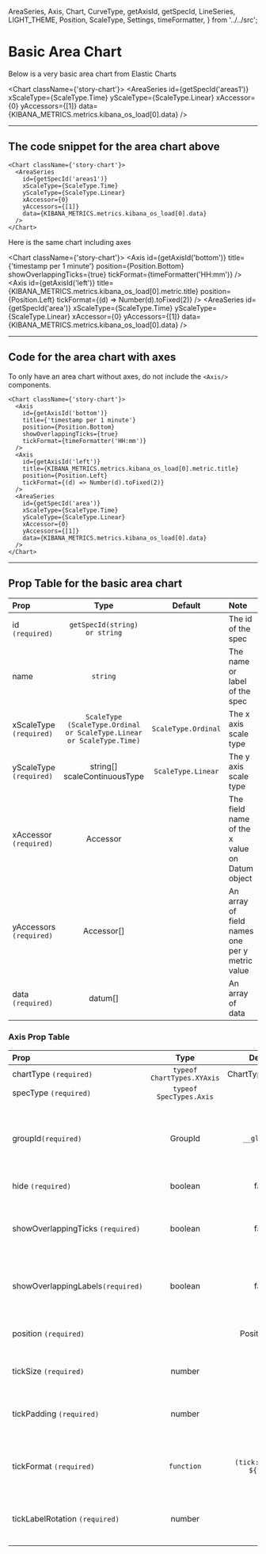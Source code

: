   AreaSeries,
  Axis,
  Chart,
  CurveType,
  getAxisId,
  getSpecId,
  LineSeries,
  LIGHT_THEME,
  Position,
  ScaleType,
  Settings,
  timeFormatter,
} from '../../src';

<Meta title="Types of charts/Area Charts/Basic and with axes" />

# Basic Area Chart
Below is a very basic area chart from Elastic Charts

<Chart className={'story-chart'}>
  <AreaSeries
    id={getSpecId('areas1')}
    xScaleType={ScaleType.Time}
    yScaleType={ScaleType.Linear}
    xAccessor={0}
    yAccessors={[1]}
    data={KIBANA_METRICS.metrics.kibana_os_load[0].data}
  />
</Chart>

*** 
## The code snippet for the area chart above 
```
<Chart className={'story-chart'}>
  <AreaSeries
    id={getSpecId('areas1')}
    xScaleType={ScaleType.Time}
    yScaleType={ScaleType.Linear}
    xAccessor={0}
    yAccessors={[1]}
    data={KIBANA_METRICS.metrics.kibana_os_load[0].data}
  />
</Chart>
```

Here is the same chart including axes

<Chart className={'story-chart'}>
  <Axis
    id={getAxisId('bottom')}
    title={'timestamp per 1 minute'}
    position={Position.Bottom}
    showOverlappingTicks={true}
    tickFormat={timeFormatter('HH:mm')}
  />
  <Axis
    id={getAxisId('left')}
    title={KIBANA_METRICS.metrics.kibana_os_load[0].metric.title}
    position={Position.Left}
    tickFormat={(d) => Number(d).toFixed(2)}
  />
  <AreaSeries
  id={getSpecId('area')}
  xScaleType={ScaleType.Time}
  yScaleType={ScaleType.Linear}
  xAccessor={0}
  yAccessors={[1]}
  data={KIBANA_METRICS.metrics.kibana_os_load[0].data}
  />
</Chart>


***


## Code for the area chart with axes

To only have an area chart without axes, do not include the `<Axis/>` components.

```
<Chart className={'story-chart'}>
  <Axis
    id={getAxisId('bottom')}
    title={'timestamp per 1 minute'}
    position={Position.Bottom}
    showOverlappingTicks={true}
    tickFormat={timeFormatter('HH:mm')}
  />
  <Axis
    id={getAxisId('left')}
    title={KIBANA_METRICS.metrics.kibana_os_load[0].metric.title}
    position={Position.Left}
    tickFormat={(d) => Number(d).toFixed(2)}
  />
  <AreaSeries
    id={getSpecId('area')}
    xScaleType={ScaleType.Time}
    yScaleType={ScaleType.Linear}
    xAccessor={0}
    yAccessors={[1]}
    data={KIBANA_METRICS.metrics.kibana_os_load[0].data}
  />
</Chart>
```

***
## Prop Table for the basic area chart

| Prop | Type | Default | Note |
|:------|:------:|:---------:|:------|
| id  `(required)` | `getSpecId(string) or string` |  | The id of the spec |
| name | `string` | | The name or label of the spec |
| xScaleType `(required)`| `ScaleType (ScaleType.Ordinal or ScaleType.Linear or ScaleType.Time)` | `ScaleType.Ordinal` | The x axis scale type |
| yScaleType `(required)`| string[] scaleContinuousType | `ScaleType.Linear` | The y axis scale type |
| xAccessor `(required)`| Accessor |  | The field name of the x value on Datum object |
| yAccessors `(required)`| Accessor[] |  | An array of field names one per y metric value |
| data `(required)` | datum[] |  | An array of data |


### Axis Prop Table 

| Prop | Type | Default | Note |
|:------|:------:|:---------:|:------|
| chartType `(required)` | `typeof ChartTypes.XYAxis` | ChartTypes.XYAxis  |  |
| specType `(required)` | `typeof SpecTypes.Axis` |  |  |
| groupId`(required)` | GroupId | `__global__`  | The ID of the axis group, generated via getGroupId method  |
| hide `(required)` |boolean  | false  | Hide this axis |
| showOverlappingTicks `(required)` | boolean | false  | Shows all ticks, also the one from the overlapping labels   |
| showOverlappingLabels`(required)` | boolean  | false  | Shows all labels, also the overlapping ones |
| position `(required)`|  | Position.Left | Where the axis appear on the chart |
| tickSize  `(required)`| number | 10 | The length of the tick line |
| tickPadding `(required)`| number | 10 | The padding between the label and the tick |
| tickFormat `(required)`| `function` | `(tick: any) => ${tick}`| A function called to format each single tick label|
| tickLabelRotation `(required)`| number | `0`| The degrees of rotation of the tick labels|
